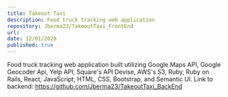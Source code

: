 ```yaml
---
title: Takeout Taxi
description: Food truck tracking web application
repository: Jberma23/TakeoutTaxi_FrontEnd
url:
date: 12/01/2020
published: true
---
```


Food truck tracking web application built utilizing Google Maps API, Google Geocoder Api, Yelp API, Square's API Devise, AWS's S3, Ruby, Ruby on Rails, React, JavaScript, HTML, CSS, Bootstrap, and Semantic UI. Link to backend: https://github.com/Jberma23/TakeoutTaxi_BackEnd
